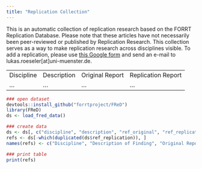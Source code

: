 ```yaml
---
title: "Replication Collection"
---
```


This is an automatic collection of replication research based on the FORRT Replication Database. Please note that these articles have not necessarily been peer-reviewed or published by Replication Research. This collection serves as a way to make replication research across disciplines visible. To add a replication, please use [this Google form](https://docs.google.com/forms/d/e/1FAIpQLSeMCwdtP0TPgL55stniuyyTxnNwyC34mO4VUuLcQwYrLI89sQ/viewform) and send an e-mail to lukas.roeseler\[at\]uni-muenster.de.

|            |             |                 |                    |
|------------|-------------|-----------------|--------------------|
| Discipline | Description | Original Report | Replication Report |
| ...        | ...         | ...             | ...                |

```r

### open dataset
devtools::install_github("forrtproject/FReD")
library(FReD)
ds <- load_fred_data()

### create data
ds <- ds[, c("discipline", "description", "ref_original", "ref_replication")]
refs <- ds[-which(duplicated(ds$ref_replication)), ]
names(refs) <- c("Discipline", "Description of Finding", "Original Report", "Replication Report")

### print table
print(refs)
```
